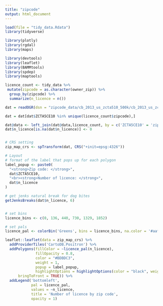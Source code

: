 ```yaml
---
title: "zipcode"
output: html_document
---
```


```r
load(file = "tidy_data.Rdata")
library(tidyverse)

library(plotly)
library(rgdal)
library(maps)

library(devtools)
library(leaflet)
library(BAMMtools)
library(spdep)
library(maptools)
```

```r
licence_count <- tidy_data %>% 
 mutate(zipcode = as.character(owner_zip)) %>% 
  group_by(zipcode) %>%
  summarize(n_licence = n())
```

```r
dat = readOGR(dsn = "zipcode_data/cb_2013_us_zcta510_500k/cb_2013_us_zcta510_500k.shp") 

dat = dat[dat$ZCTA5CE10 %in% unique(licence_count$zipcode),]

dat@data <- left_join(dat@data,licence_count, by = c('ZCTA5CE10' = 'zipcode'))
dat$n_licence[is.na(dat$n_licence)] <- 0


# CRS setting
zip_map_crs <- spTransform(dat, CRS("+init=epsg:4326"))
```

```r
# Layout 
# format of the label that pops up for each polygon
label_popup <- paste0(
  "<strong>Zip code: </strong>",
  dat$ZCTA5CE10,
  "<br><strong>Number of licence: </strong>",
  dat$n_licence
)

# get jenks natural break for dog bites
getJenksBreaks(dat$n_licence, 6)


# set bins
licence_bins <- c(0, 136, 440, 730, 1329, 1852)

# set pals
licence_pal <- colorBin('Greens', bins = licence_bins, na.color = '#aaff56')
```

```r
leaflet::leaflet(data = zip_map_crs) %>% 
  addProviderTiles('CartoDB.Positron') %>% 
  addPolygons(fillColor = ~licence_pal(n_licence),
              fillOpacity = 0.8,
              color = "#BDBDC3",
              weight = 1,
              popup = label_popup,
              highlightOptions = highlightOptions(color = "black", weight = 2,
      bringToFront = TRUE)) %>% 
  addLegend('bottomleft',
            pal = licence_pal,
            values = ~n_licence,
            title = 'Number of licence by zip code',
            opacity = 1)
```

